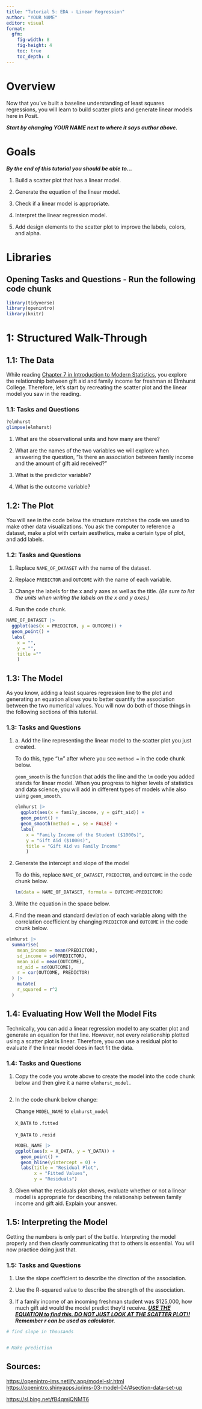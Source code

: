 ```yaml
---
title: "Tutorial 5: EDA - Linear Regression"
author: "YOUR NAME"
editor: visual
format: 
  gfm:
    fig-width: 8
    fig-height: 4
    toc: true
    toc_depth: 4
---
```


# Overview

Now that you've built a baseline understanding of least squares regressions, you will learn to build scatter plots and generate linear models here in Posit.

***Start by changing YOUR NAME next to where it says author above.***

# Goals

***By the end of this tutorial you should be able to...***

1.  Build a scatter plot that has a linear model.

2.  Generate the equation of the linear model.

3.  Check if a linear model is appropriate.

4.  Interpret the linear regression model.

5.  Add design elements to the scatter plot to improve the labels, colors, and alpha.

# Libraries

## **Opening Tasks and Questions - Run the following code chunk**

```r
library(tidyverse)
library(openintro)
library(knitr)

```

# 1: Structured Walk-Through

## 1.1: The Data

While reading [Chapter 7 in Introduction to Modern Statistics](https://openintro-ims.netlify.app/model-slr), you explore the relationship between gift aid and family income for freshman at Elmhurst College. Therefore, let's start by recreating the scatter plot and the linear model you saw in the reading.

### 1.1: Tasks and Questions

```r
?elmhurst
glimpse(elmhurst)
```

1.  What are the observational units and how many are there?

2.  What are the names of the two variables we will explore when answering the question, "Is there an association between family income and the amount of gift aid received?"

3.  What is the predictor variable?

4.  What is the outcome variable?

## 1.2: The Plot

You will see in the code below the structure matches the code we used to make other data visualizations. You ask the computer to reference a dataset, make a plot with certain aesthetics, make a certain type of plot, and add labels.

### 1.2: Tasks and Questions

1.  Replace `NAME_OF_DATASET` with the name of the dataset.

2.  Replace `PREDICTOR` and `OUTCOME` with the name of each variable.

3.  Change the labels for the x and y axes as well as the title. *(Be sure to list the units when writing the labels on the x and y axes.)*

4.  Run the code chunk.

```r

NAME_OF_DATASET |>
  ggplot(aes(x = PREDICTOR, y = OUTCOME)) +
  geom_point() +
  labs(
    x = "", 
    y = "",
    title =""
    )

```

## 1.3: The Model

As you know, adding a least squares regression line to the plot and generating an equation allows you to better quantify the association between the two numerical values. You will now do both of those things in the following sections of this tutorial.

### 1.3: Tasks and Questions

1.  a\. Add the line representing the linear model to the scatter plot you just created.

    To do this, type "`lm`" after where you see `method =` in the code chunk below.

    `geom_smooth` is the function that adds the line and the `lm` code you added stands for linear model. When you progress to higher levels of statistics and data science, you will add in different types of models while also using `geom_smooth`.

    ```r
    elmhurst |>
      ggplot(aes(x = family_income, y = gift_aid)) +
      geom_point() +
      geom_smooth(method = , se = FALSE) +
      labs(
        x = "Family Income of the Student ($1000s)", 
        y = "Gift Aid ($1000s)",
        title = "Gift Aid vs Family Income"
        )
    ```

2.  Generate the intercept and slope of the model

    To do this, replace `NAME_OF_DATASET`, `PREDICTOR`, and `OUTCOME` in the code chunk below.

    ```r
    lm(data = NAME_OF_DATASET, formula = OUTCOME~PREDICTOR)
    ```

3.  Write the equation in the space below.

4.  Find the mean and standard deviation of each variable along with the correlation coefficient by changing `PREDICTOR` and `OUTCOME` in the code chunk below.

```r
elmhurst |>
  summarise(
    mean_income = mean(PREDICTOR), 
    sd_income = sd(PREDICTOR), 
    mean_aid = mean(OUTCOME), 
    sd_aid = sd(OUTCOME),
    r = cor(OUTCOME, PREDICTOR)
  ) |>
    mutate(
    r_squared = r^2
  )
```

## 1.4: Evaluating How Well the Model Fits

Technically, you can add a linear regression model to any scatter plot and generate an equation for that line. However, not every relationship plotted using a scatter plot is linear. Therefore, you can use a residual plot to evaluate if the linear model does in fact fit the data.

### 1.4: Tasks and Questions

1.  Copy the code you wrote above to create the model into the code chunk below and then give it a name `elmhurst_model.`

    ```r

    ```

2.  In the code chunk below change:

    Change `MODEL_NAME` to `elmhurst_model`

    `X_DATA` to `.fitted`

    `Y_DATA` to `.resid`

    ```r
    MODEL_NAME |>
    ggplot(aes(x = X_DATA, y = Y_DATA)) +
      geom_point() +
      geom_hline(yintercept = 0) +
      labs(title = "Residual Plot",
           x = "Fitted Values",
           y = "Residuals")
    ```

3.  Given what the residuals plot shows, evaluate whether or not a linear model is appropriate for describing the relationship between family income and gift aid. Explain your answer.

## 1.5: Interpreting the Model

Getting the numbers is only part of the battle. Interpreting the model properly and then clearly communicating that to others is essential. You will now practice doing just that.

### 1.5: Tasks and Questions

1.  Use the slope coefficient to describe the direction of the association.

2.  Use the R-squared value to describe the strength of the association.

3.  If a family income of an incoming freshman student was \$125,000, how much gift aid would the model predict they'd receive. [***USE THE EQUATION to find this. DO NOT JUST LOOK AT THE SCATTER PLOT!!***]{.underline} ***Remember r can be used as calculator.***

```r
# find slope in thousands


# Make prediction


```

## Sources:

<https://openintro-ims.netlify.app/model-slr.html> <https://openintro.shinyapps.io/ims-03-model-04/#section-data-set-up>

<https://sl.bing.net/fB4qmjQNMT6>
